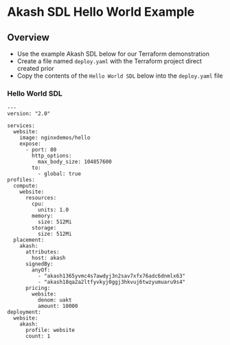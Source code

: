 # Akash SDL Hello World Example

## Overview

* Use the example Akash SDL below for our Terraform demonstration
* Create a file named `deploy.yaml` with the Terraform project direct created prior
* Copy the contents of the `Hello World SDL` below into the `deploy.yaml` file

### Hello World SDL

```
---
version: "2.0"

services:
  website:
    image: nginxdemos/hello
    expose:
      - port: 80
        http_options:
          max_body_size: 104857600
        to:
          - global: true
profiles:
  compute:
    website:
      resources:
        cpu:
          units: 1.0
        memory:
          size: 512Mi
        storage:
          size: 512Mi
  placement:
    akash:
      attributes:
        host: akash
      signedBy:
        anyOf:
          - "akash1365yvmc4s7awdyj3n2sav7xfx76adc6dnmlx63"
          - "akash18qa2a2ltfyvkyj0ggj3hkvuj6twzyumuaru9s4"
      pricing:
        website:
          denom: uakt
          amount: 10000
deployment:
  website:
    akash:
      profile: website
      count: 1
```

